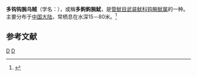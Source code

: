 {{Speciesbox
| genus = Abralia
| species = multihamata
| authority = Sasaki, 1929
}}
'''多钩钩腕乌贼'''（学名：''{{lang|la|Abralia multihamata}}''），或稱'''多鉤鉤腕魷'''，是[[管鱿目|管鱿目]][[武装鱿科|武装鱿科]][[钩腕鱿属|钩腕鱿属]]的一种。主要分布于[[中国大陆|中国大陆]]，常栖息在水深15－80米。<ref>{{cite web|url=http://shell.sinica.edu.tw/chinese/shellbase_detail.php?science_no=3986|title=国际贝库：多钩钩腕乌贼|publisher=台湾贝类资料库|accessdate=2009-08-11|archive-date=2016-03-04|archive-url=https://web.archive.org/web/20160304205327/http://shell.sinica.edu.tw/chinese/shellbase_detail.php?science_no=3986|dead-url=no}}</ref>

== 参考文献 ==
{{reflist}}

{{Taxonbar}}

[[Category:1929年描述的动物|D]]
[[Category:钩腕鱿属|D]]